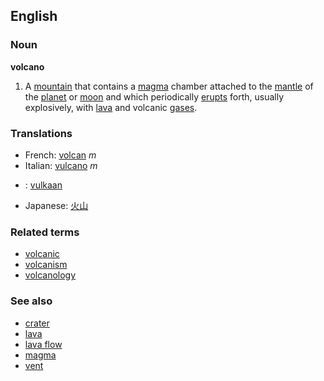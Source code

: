 ==English== 
===Noun===
'''volcano'''

#A [[mountain]] that contains a [[magma]] chamber attached to the [[mantle]] of the [[planet]] or [[moon]] and which periodically [[erupt]]s forth, usually explosively, with [[lava]] and volcanic [[gas]]es.

===Translations===
*French: [[volcan]] ''m''
*Italian: [[vulcano]] ''m''
*{{nl}}: [[vulkaan]]
*Japanese: [[火山]]

===Related terms===
*[[volcanic]]
*[[volcanism]]
*[[volcanology]]

===See also===
*[[crater]]
*[[lava]]
*[[lava flow]]
*[[magma]]
*[[vent]]